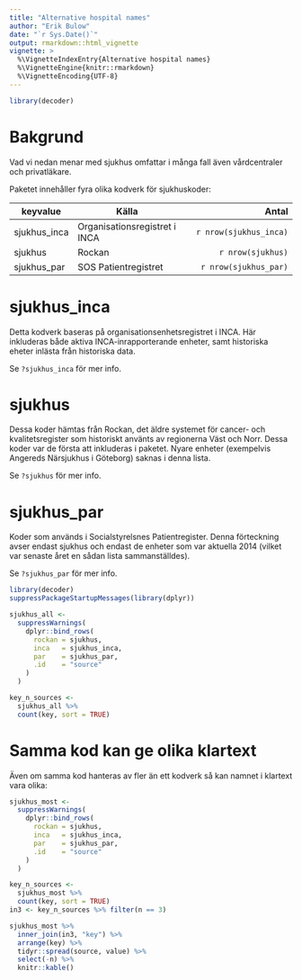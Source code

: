 ---
title: "Alternative hospital names"
author: "Erik Bulow"
date: "`r Sys.Date()`"
output: rmarkdown::html_vignette
vignette: >
  %\VignetteIndexEntry{Alternative hospital names}
  %\VignetteEngine{knitr::rmarkdown}
  %\VignetteEncoding{UTF-8}
---

```{r}
library(decoder)
```


# Bakgrund

Vad vi nedan menar med sjukhus omfattar i många fall även vårdcentraler och privatläkare. 

Paketet innehåller fyra olika kodverk för sjukhuskoder:

| keyvalue     |      Källa                    |  Antal                           |
|--------------|-------------------------------|---------------------------------:|
| sjukhus_inca | Organisationsregistret i INCA | `r nrow(sjukhus_inca)` |
| sjukhus      | Rockan                        | `r nrow(sjukhus)`      |
| sjukhus_par  | SOS Patientregistret          | `r nrow(sjukhus_par)`  |


# sjukhus_inca

Detta kodverk baseras på organisationsenhetsregistret i INCA. Här inkluderas både aktiva INCA-inrapporterande enheter, samt historiska eheter inlästa från historiska data.

Se `?sjukhus_inca` för mer info.

# sjukhus

Dessa koder hämtas från Rockan, det äldre systemet för cancer- och kvalitetsregister som historiskt använts av regionerna Väst och Norr.
Dessa koder var de första att inkluderas i paketet. Nyare enheter (exempelvis Angereds Närsjukhus i Göteborg) saknas i denna lista. 

Se `?sjukhus` för mer info.



# sjukhus_par

Koder som används i Socialstyrelsnes Patientregister. Denna förteckning avser endast sjukhus och endast de enheter som var aktuella 2014 (vilket var senaste året en sådan lista sammanställdes).

Se `?sjukhus_par` för mer info.



```{r, echo = FALSE, message=FALSE}
library(decoder)
suppressPackageStartupMessages(library(dplyr))

sjukhus_all <-
  suppressWarnings(
    dplyr::bind_rows(
      rockan = sjukhus,
      inca   = sjukhus_inca,
      par    = sjukhus_par,
      .id    = "source"
    )
  )

key_n_sources <- 
  sjukhus_all %>% 
  count(key, sort = TRUE)
```


# Samma kod kan ge olika klartext

Även om samma kod hanteras av fler än ett kodverk så kan namnet i klartext vara olika:

```{r, echo = FALSE, message = FALSE}
sjukhus_most <- 
  suppressWarnings(
    dplyr::bind_rows(
      rockan = sjukhus,
      inca   = sjukhus_inca,
      par    = sjukhus_par,
      .id    = "source"
    )
  )

key_n_sources <- 
  sjukhus_most %>% 
  count(key, sort = TRUE)
in3 <- key_n_sources %>% filter(n == 3)

sjukhus_most %>% 
  inner_join(in3, "key") %>% 
  arrange(key) %>% 
  tidyr::spread(source, value) %>% 
  select(-n) %>% 
  knitr::kable()
```
